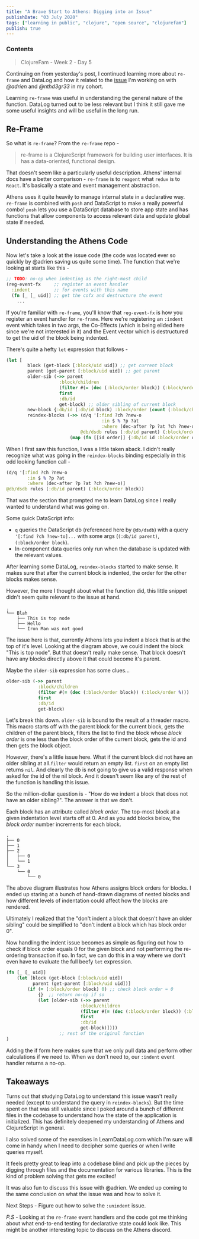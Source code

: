 ```yaml
---
title: "A Brave Start to Athens: Digging into an Issue"
publishDate: "03 July 2020"
tags: ["learning in public", "clojure", "open source", "clojurefam"]
publish: true
---
```


### Contents

> ClojureFam - Week 2 - Day 5

Continuing on from yesterday's post, I continued learning more about `re-frame` and DataLog and how it related to the [issue](https://github.com/athensresearch/athens/issues/209) I'm working on with _@adrien_ and _@nthd3gr33_ in my cohort.

Learning `re-frame` was useful in understanding the general nature of the function. DataLog turned out to be less relevant but I think it still gave me some useful insights and will be useful in the long run.

## Re-Frame

So what is `re-frame`? From the `re-frame` repo -

> re-frame is a ClojureScript framework for building user interfaces. It is has a data-oriented, functional design.

That doesn't seem like a particularly useful description. Athens' internal docs have a better comparison - `re-frame` is to `reagent` what `redux` is to `React`. It's basically a state and event management abstraction.

Athens uses it quite heavily to manage internal state in a declarative way. `re-frame` is combined with `posh` and DataScript to make a really powerful combo! `posh` lets you use a DataScript database to store app state and has functions that allow components to access relevant data and update global state if needed.

## Understanding the Athens Code

Now let's take a look at the issue code (the code was located ever so quickly by @adrien saving us quite some time). The function that we're looking at starts like this -

```clojure
;; TODO: no-op when indenting as the right-most child
(reg-event-fx     ;; register an event handler
  :indent         ;; for events with this name
  (fn [_ [_ uid]] ;; get the cofx and destructure the event
    ...
```

If you're familiar with `re-frame`, you'll know that `reg-event-fx` is how you register an event handler for `re-frame`. Here we're registering an `:indent` event which takes in two args, the Co-Effects (which is being elided here since we're not interested in it) and the Event vector which is destructured to get the uid of the block being indented.

There's quite a hefty `let` expression that follows -

```clojure
(let [
        block (get-block [:block/uid uid]) ;; get current block
        parent (get-parent [:block/uid uid]) ;; get parent
        older-sib (->> parent
                    :block/children
                    (filter #(= (dec (:block/order block)) (:block/order %)))
                    first
                    :db/id
                    get-block) ;; older sibling of current block
        new-block {:db/id (:db/id block) :block/order (count (:block/children older-sib))} ;; where the block goes after indent
        reindex-blocks (->> (d/q '[:find ?ch ?new-o
                                    :in $ % ?p ?at
                                    :where (dec-after ?p ?at ?ch ?new-o)]
                            @db/dsdb rules (:db/id parent) (:block/order block))
                        (map (fn [[id order]] {:db/id id :block/order order})))]
```

When I first saw this function, I was a little taken aback. I didn't really recognize what was going in the `reindex-blocks` binding especially in this odd looking function call -

```clojure
(d/q '[:find ?ch ?new-o
        :in $ % ?p ?at
        :where (dec-after ?p ?at ?ch ?new-o)]
@db/dsdb rules (:db/id parent) (:block/order block))
```

That was the section that prompted me to learn DataLog since I really wanted to understand what was going on.

Some quick DataScript info:

- `q` queries the DataScript db (referenced here by `@db/dsdb`) with a query `'[:find ?ch ?new-to]...` with some args (`(:db/id parent)`, `(:block/order block`).
- In-component data queries only run when the database is updated with the relevant values.

After learning some DataLog, `reindex-blocks` started to make sense. It makes sure that after the current block is indented, the order for the other blocks makes sense.

However, the more I thought about what the function did, this little snippet didn't seem quite relevant to the issue at hand.

```text
.
└── Blah
    ├── This is top node
    ├── Hello
    └── Iron Man was not good
```

The issue here is that, currently Athens lets you indent a block that is at the top of it's level. Looking at the diagram above, we could indent the block "This is top node". But that doesn't really make sense. That block doesn't have any blocks directly above it that could become it's parent.

Maybe the `older-sib` expression has some clues...

```clojure
older-sib (->> parent
            :block/children
            (filter #(= (dec (:block/order block)) (:block/order %)))
            first
            :db/id
            get-block)
```

Let's break this down. `older-sib` is bound to the result of a threader macro. This macro starts off with the parent block for the current block, gets the children of the parent block, filters the list to find the block whose _block order_ is one less than the block order of the current block, gets the id and then gets the block object.

However, there's a little issue here. What if the current block did not have an older sibling at all.`filter` would return an empty list. `first` on an empty list returns `nil`. And clearly the db is not going to give us a valid response when asked for the id of the nil block. And it doesn't seem like any of the rest of the function is handling this issue.

So the million-dollar question is - "How do we indent a block that does not have an older sibling?". The answer is that we don't.

Each block has an attribute called _block order_. The top-most block at a given indentation level starts off at 0. And as you add blocks below, the _block order_ number increments for each block.

```text
.
├── 0
├── 1
├── 2
│   ├── 0
│   └── 1
└── 3
    └── 0
        └── 0
```

The above diagram illustrates how Athens assigns block orders for blocks. I ended up staring at a bunch of hand-drawn diagrams of nested blocks and how different levels of indentation could affect how the blocks are rendered.

Ultimately I realized that the "don't indent a block that doesn't have an older sibling" could be simplified to "don't indent a block which has block order 0".

Now handling the indent issue becomes as simple as figuring out how to check if block order equals 0 for the given block and not performing the re-ordering transaction if so. In fact, we can do this in a way where we don't even have to evaluate the full beefy `let` expression.

```clojure
(fn [_ [_ uid]]
    (let [block (get-block [:block/uid uid])
          parent (get-parent [:block/uid uid])]
        (if (= (:block/order block) 0) ;; check block order = 0
            {}  ;; return no-op if so
            (let [older-sib (->> parent
                            :block/children
                            (filter #(= (dec (:block/order block)) (:block/order %)))
                            first
                            :db/id
                            get-block)])))
                    ;; rest of the original function
)
```

Adding the if form here makes sure that we only pull data and perform other calculations if we need to. When we don't need to, our `:indent` event handler returns a no-op.

## Takeaways

Turns out that studying DataLog to understand this issue wasn't really needed (except to understand the query in `reindex-blocks`). But the time spent on that was still valuable since I poked around a bunch of different files in the codebase to understand how the state of the application is initialized. This has definitely deepened my understanding of Athens and ClojureScript in general.

I also solved some of the exercises in LearnDataLog.com which I'm sure will come in handy when I need to decipher some queries or when I write queries myself.

It feels pretty great to leap into a codebase blind and pick up the pieces by digging through files and the documentation for various libraries. This is the kind of problem solving that gets me excited!

It was also fun to discuss this issue with @adrien. We ended up coming to the same conclusion on what the issue was and how to solve it.

Next Steps - Figure out how to solve the `:unindent` issue.

_P.S_ - Looking at the `re-frame` event handlers and the code got me thinking about what end-to-end testing for declarative state could look like. This might be another interesting topic to discuss on the Athens discord.
